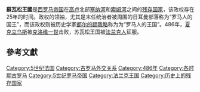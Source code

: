 {{Infobox country
|native_name            = Regnum Romanorum
|conventional_long_name = 羅馬人的王國<br>蘇瓦松轄區
|common_name            = 蘇瓦松王國
|p1                     = 西羅馬帝國
|flag_p1                = Western Roman Empire.png
|s1                     = Neustria
|flag_s1                = Frankish Empire 481 to 814-en.svg
|era                    = 古典時代晚期
|status                 = Rump state, enclave
|empire                 = 羅馬帝國
|status_text            = [[西羅馬帝國|西羅馬帝國]]殘存部分
|government_type        = 西羅馬帝國[[殘存國家|殘存部分]]
|year_start             = 457
|year_end               = 486
|image_map              = Map of Gaul, 476 AD.png
|image_map_caption      = 476年的蘇瓦松王國
<ref>{{Cite book|url=https://books.google.fr/books?id=jbz9IyOvfPoC&|title=Merovingian Military Organization, 481-751|last=Bachrach|first=Bernard S.|date=1972|publisher=U of Minnesota Press|year=|isbn=9780816657001|location=|page=3|language=en|quote="By 481 the two peoples competing for predominance in this territory were the Visigoths in southwestern Gaul and the Burgundians in the southeast. Among the lesser groups contending for power were the Armorici (a loose confederation of Gallo-Romans, Britons, Alans, and erstwhile imperial soldiers with their families), who lived in the area between the Seine and the Loire. To the north, between the Seine and the Somme, was Syagrius's Roman kingdom of Soissons and to the east along the upper Rhine were settlements of Alamans. North of these was a small band of Thuringians. The remainder of the Rhineland and the area to the west were ruled by Frankish reguli or chieftains, who, with their warbands, were settled around Tournai, Cambrai, Cologne, and the other cities of the region."}}</ref>
|capital                = {{tsl|en|Noviodunum||Noviodunum}}（今[[苏瓦松|苏瓦松]]）
|common_languages       = [[拉丁语|拉丁语]]、[[高盧語|高盧語]]
|religion               = [[基督教|基督教]]和[[異教|異教]]
|currency               = {{tsl|en|Roman currency|羅馬貨幣}}
|leader1                = {{tsl|en|Aegidius|埃吉迪乌斯}}
|leader2                = [[夏克立乌斯|夏克立乌斯]]
|title_leader           = 统治者
|year_leader1           = 457–464
|year_leader2           = 464–486
|area_km2               = 50,000<ref>Calculated with Google Maps according to the referenced map.</ref>
|population_density_km2 = 7.3<ref name="Russell">{{harvp|Russell|1958}}</ref>
|population_estimate    = 3 600,000<ref>European parts of the Roman Empire (2500000 km<sup>2</sup>) had around 18.3 million people in 350 AD. Thus (50000*18300000/2500000)=360000</ref>
}}
'''蘇瓦松王國'''是[[西罗马帝国|西罗马帝国]]在[[高卢|高卢]]北部[[塞纳河|塞纳河]]和[[索姆河|索姆河]]之间的[[残存国家|残存国家]]，该政权存在25年的时间。政权的领袖，尤其是末任统治者被周围的日耳曼部落称为“罗马人的国王”，而该政权则被历史学家[[都尔的额我略|都尔的额我略]]称为为“罗马人的王国”。486年，[[夏克立乌斯|夏克立乌斯]]被[[克洛维一世|克洛维一世]]击败，苏瓦松王国被[[法兰克人|法兰克人]]征服。

==參考文獻==
{{reflist}}

[[Category:5世纪法国|Category:5世纪法国]]
[[Category:古罗马外交关系|Category:古罗马外交关系]]
[[Category:486年|Category:486年]]
[[Category:各时期古罗马|Category:各时期古罗马]]
[[Category:5世纪罗马帝国|Category:5世纪罗马帝国]]
[[Category:法兰克王国|Category:法兰克王国]]
[[Category:历史上的残存国家|Category:历史上的残存国家]]